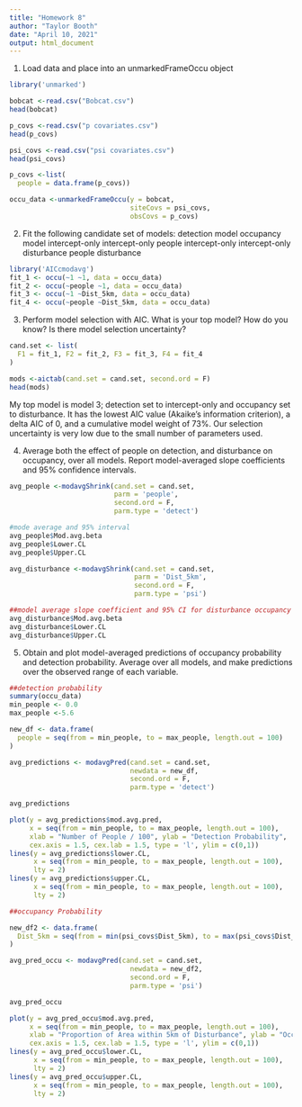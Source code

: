 ---
title: "Homework 8"
author: "Taylor Booth"
date: "April 10, 2021"
output: html_document
---
1. Load data and place into an unmarkedFrameOccu object
```{r, echo = T}

library('unmarked')

bobcat <-read.csv("Bobcat.csv")
head(bobcat)

p_covs <-read.csv("p covariates.csv")
head(p_covs)

psi_covs <-read.csv("psi covariates.csv")
head(psi_covs)

p_covs <-list(
  people = data.frame(p_covs))

occu_data <-unmarkedFrameOccu(y = bobcat,
                              siteCovs = psi_covs,
                              obsCovs = p_covs)
```

2. Fit the following candidate set of models:
detection model  occupancy model
intercept-only   intercept-only
people           intercept-only
intercept-only   disturbance
people           disturbance

 
```{r, echo = T}

library('AICcmodavg')
fit_1 <- occu(~1 ~1, data = occu_data)
fit_2 <- occu(~people ~1, data = occu_data)
fit_3 <- occu(~1 ~Dist_5km, data = occu_data)
fit_4 <- occu(~people ~Dist_5km, data = occu_data)

```

3. Perform model selection with AIC. What is your top model? How do you know? Is there model selection uncertainty?
``` {r, echo = T}

cand.set <- list(
  F1 = fit_1, F2 = fit_2, F3 = fit_3, F4 = fit_4
)

mods <-aictab(cand.set = cand.set, second.ord = F)
head(mods)

```


My top model is model 3; detection set to intercept-only and occupancy set to disturbance. It has the lowest AIC value (Akaike's information criterion), a delta AIC of 0, and a cumulative model weight of 73%. Our selection uncertainty is very low due to the small number of parameters used.



4. Average both the effect of people on detection, and disturbance on occupancy, over all models. Report model-averaged slope coefficients and 95% confidence intervals.

```{r, echo = T}

avg_people <-modavgShrink(cand.set = cand.set,
                          parm = 'people',
                          second.ord = F,
                          parm.type = 'detect')

#mode average and 95% interval
avg_people$Mod.avg.beta
avg_people$Lower.CL
avg_people$Upper.CL

avg_disturbance <-modavgShrink(cand.set = cand.set,
                               parm = 'Dist_5km',
                               second.ord = F,
                               parm.type = 'psi')

##model average slope coefficient and 95% CI for disturbance occupancy 
avg_disturbance$Mod.avg.beta
avg_disturbance$Lower.CL
avg_disturbance$Upper.CL


```

5. Obtain and plot model-averaged predictions of occupancy probability and detection probability. Average over all models, and make predictions over the observed range of each variable.
```{r, echo = T}
##detection probability
summary(occu_data)
min_people <- 0.0
max_people <-5.6

new_df <- data.frame(
  people = seq(from = min_people, to = max_people, length.out = 100)
)

avg_predictions <- modavgPred(cand.set = cand.set,
                              newdata = new_df,
                              second.ord = F,
                              parm.type = 'detect')

avg_predictions

plot(y = avg_predictions$mod.avg.pred,
     x = seq(from = min_people, to = max_people, length.out = 100),
     xlab = "Number of People / 100", ylab = "Detection Probability",
     cex.axis = 1.5, cex.lab = 1.5, type = 'l', ylim = c(0,1))
lines(y = avg_predictions$lower.CL,
      x = seq(from = min_people, to = max_people, length.out = 100),
      lty = 2)
lines(y = avg_predictions$upper.CL,
      x = seq(from = min_people, to = max_people, length.out = 100),
      lty = 2)

##occupancy Probability

new_df2 <- data.frame(
  Dist_5km = seq(from = min(psi_covs$Dist_5km), to = max(psi_covs$Dist_5km), length.out = 100)
)

avg_pred_occu <- modavgPred(cand.set = cand.set,
                              newdata = new_df2,
                              second.ord = F,
                              parm.type = 'psi')

avg_pred_occu

plot(y = avg_pred_occu$mod.avg.pred,
     x = seq(from = min_people, to = max_people, length.out = 100),
     xlab = "Proportion of Area within 5km of Disturbance", ylab = "Occupancy Probability",
     cex.axis = 1.5, cex.lab = 1.5, type = 'l', ylim = c(0,1))
lines(y = avg_pred_occu$lower.CL,
      x = seq(from = min_people, to = max_people, length.out = 100),
      lty = 2)
lines(y = avg_pred_occu$upper.CL,
      x = seq(from = min_people, to = max_people, length.out = 100),
      lty = 2)

```
